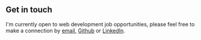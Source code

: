 ## Get in touch

I'm currently open to web development job opportunities, please feel free to make a connection by [email](mailto:leonjohnson377@gmail.com), [Github](https://github.com/leonwebdev) or [LinkedIn](https://www.linkedin.com/in/lihang-yao-606a1622b/).